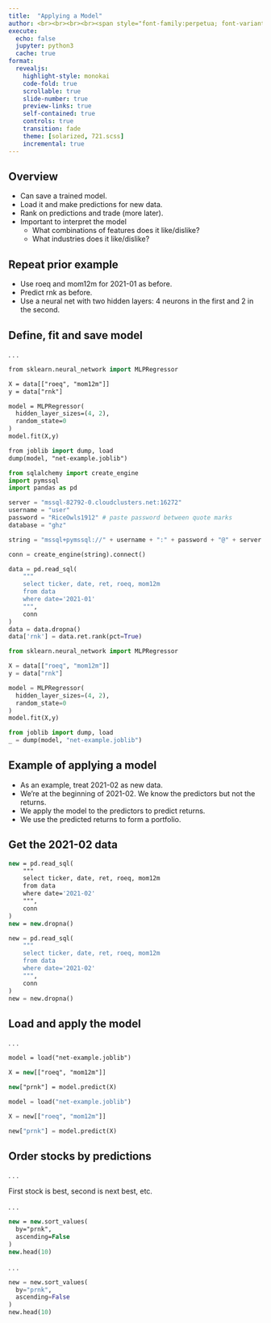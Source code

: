 ```yaml
---
title:  "Applying a Model"
author: <br><br><br><br><span style="font-family:perpetua; font-variant:small-caps; color:#404040;">Kerry Back</span><br><br><img src="RiceBusiness-transparent-logo-sm.png"  height=80>
execute:
  echo: false
  jupyter: python3
  cache: true
format: 
  revealjs:
    highlight-style: monokai
    code-fold: true
    scrollable: true
    slide-number: true
    preview-links: true
    self-contained: true
    controls: true
    transition: fade
    theme: [solarized, 721.scss]
    incremental: true
---
```


## Overview

- Can save a trained model.
- Load it and make predictions for new data.
- Rank on predictions and trade (more later).
- Important to interpret the model
  - What combinations of features does it like/dislike?
  - What industries does it like/dislike?

## Repeat prior example

- Use roeq and mom12m for 2021-01 as before.
- Predict rnk as before.
- Use a neural net with two hidden layers: 4 neurons in the first and 2 in the second.

## Define, fit and save model

. . .

```.p
from sklearn.neural_network import MLPRegressor

X = data[["roeq", "mom12m"]]
y = data["rnk"]

model = MLPRegressor(
  hidden_layer_sizes=(4, 2),
  random_state=0
)
model.fit(X,y)

from joblib import dump, load
dump(model, "net-example.joblib")
```

```python
from sqlalchemy import create_engine
import pymssql
import pandas as pd

server = "mssql-82792-0.cloudclusters.net:16272"
username = "user"
password = "RiceOwls1912" # paste password between quote marks
database = "ghz"

string = "mssql+pymssql://" + username + ":" + password + "@" + server + "/" + database

conn = create_engine(string).connect()

data = pd.read_sql(
    """
    select ticker, date, ret, roeq, mom12m
    from data
    where date='2021-01'
    """, 
    conn
)
data = data.dropna()
data['rnk'] = data.ret.rank(pct=True)

from sklearn.neural_network import MLPRegressor

X = data[["roeq", "mom12m"]]
y = data["rnk"]

model = MLPRegressor(
  hidden_layer_sizes=(4, 2),
  random_state=0
)
model.fit(X,y)

from joblib import dump, load
_ = dump(model, "net-example.joblib")
```

## Example of applying a model

- As an example, treat 2021-02 as new data.
- We're at the beginning of 2021-02.  We know the predictors but not the returns.
- We apply the model to the predictors to predict returns.
- We use the predicted returns to form a portfolio.

## Get the 2021-02 data

```p
new = pd.read_sql(
    """
    select ticker, date, ret, roeq, mom12m
    from data
    where date='2021-02'
    """, 
    conn
)
new = new.dropna()
```

```python
new = pd.read_sql(
    """
    select ticker, date, ret, roeq, mom12m
    from data
    where date='2021-02'
    """, 
    conn
)
new = new.dropna()
```

## Load and apply the model

. . .

```.p
model = load("net-example.joblib")

X = new[["roeq", "mom12m"]]

new["prnk"] = model.predict(X)
```

```python
model = load("net-example.joblib")

X = new[["roeq", "mom12m"]]

new["prnk"] = model.predict(X)
```

## Order stocks by predictions

. . .

First stock is best, second is next best, etc.

. . .

```.p
new = new.sort_values(
  by="prnk",
  ascending=False
)
new.head(10)
```

. . .

```python
new = new.sort_values(
  by="prnk",
  ascending=False
)
new.head(10)
```


